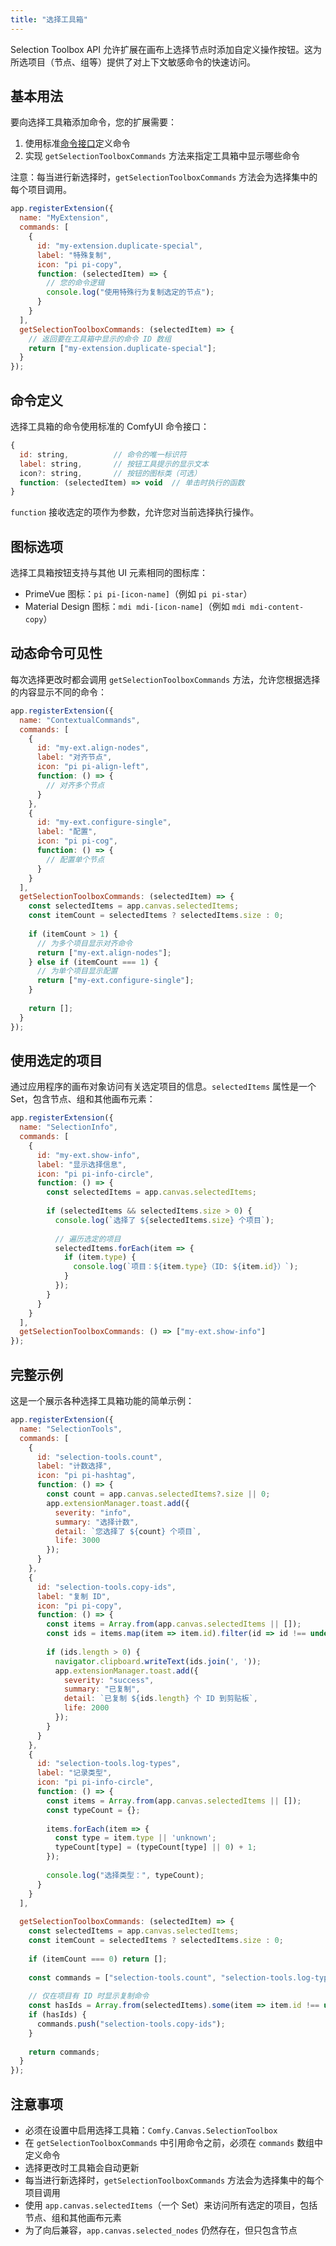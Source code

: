 ```yaml
---
title: "选择工具箱"
---
```


Selection Toolbox API 允许扩展在画布上选择节点时添加自定义操作按钮。这为所选项目（节点、组等）提供了对上下文敏感命令的快速访问。

## 基本用法

要向选择工具箱添加命令，您的扩展需要：
1. 使用标准[命令接口](https://docs.comfy.org/custom-nodes/js/javascript_commands_keybindings)定义命令
2. 实现 `getSelectionToolboxCommands` 方法来指定工具箱中显示哪些命令

注意：每当进行新选择时，`getSelectionToolboxCommands` 方法会为选择集中的每个项目调用。

```javascript
app.registerExtension({
  name: "MyExtension",
  commands: [
    {
      id: "my-extension.duplicate-special",
      label: "特殊复制",
      icon: "pi pi-copy",
      function: (selectedItem) => {
        // 您的命令逻辑
        console.log("使用特殊行为复制选定的节点");
      }
    }
  ],
  getSelectionToolboxCommands: (selectedItem) => {
    // 返回要在工具箱中显示的命令 ID 数组
    return ["my-extension.duplicate-special"];
  }
});
```

## 命令定义

选择工具箱的命令使用标准的 ComfyUI 命令接口：

```javascript
{
  id: string,          // 命令的唯一标识符
  label: string,       // 按钮工具提示的显示文本
  icon?: string,       // 按钮的图标类（可选）
  function: (selectedItem) => void  // 单击时执行的函数
}
```

`function` 接收选定的项作为参数，允许您对当前选择执行操作。

## 图标选项

选择工具箱按钮支持与其他 UI 元素相同的图标库：

- PrimeVue 图标：`pi pi-[icon-name]`（例如 `pi pi-star`）
- Material Design 图标：`mdi mdi-[icon-name]`（例如 `mdi mdi-content-copy`）

## 动态命令可见性

每次选择更改时都会调用 `getSelectionToolboxCommands` 方法，允许您根据选择的内容显示不同的命令：

```javascript
app.registerExtension({
  name: "ContextualCommands",
  commands: [
    {
      id: "my-ext.align-nodes",
      label: "对齐节点",
      icon: "pi pi-align-left",
      function: () => {
        // 对齐多个节点
      }
    },
    {
      id: "my-ext.configure-single",
      label: "配置",
      icon: "pi pi-cog",
      function: () => {
        // 配置单个节点
      }
    }
  ],
  getSelectionToolboxCommands: (selectedItem) => {
    const selectedItems = app.canvas.selectedItems;
    const itemCount = selectedItems ? selectedItems.size : 0;
    
    if (itemCount > 1) {
      // 为多个项目显示对齐命令
      return ["my-ext.align-nodes"];
    } else if (itemCount === 1) {
      // 为单个项目显示配置
      return ["my-ext.configure-single"];
    }
    
    return [];
  }
});
```

## 使用选定的项目

通过应用程序的画布对象访问有关选定项目的信息。`selectedItems` 属性是一个 Set，包含节点、组和其他画布元素：

```javascript
app.registerExtension({
  name: "SelectionInfo",
  commands: [
    {
      id: "my-ext.show-info",
      label: "显示选择信息",
      icon: "pi pi-info-circle",
      function: () => {
        const selectedItems = app.canvas.selectedItems;
        
        if (selectedItems && selectedItems.size > 0) {
          console.log(`选择了 ${selectedItems.size} 个项目`);
          
          // 遍历选定的项目
          selectedItems.forEach(item => {
            if (item.type) {
              console.log(`项目：${item.type}（ID: ${item.id}）`);
            }
          });
        }
      }
    }
  ],
  getSelectionToolboxCommands: () => ["my-ext.show-info"]
});
```

## 完整示例

这是一个展示各种选择工具箱功能的简单示例：

```javascript
app.registerExtension({
  name: "SelectionTools",
  commands: [
    {
      id: "selection-tools.count",
      label: "计数选择",
      icon: "pi pi-hashtag",
      function: () => {
        const count = app.canvas.selectedItems?.size || 0;
        app.extensionManager.toast.add({
          severity: "info",
          summary: "选择计数",
          detail: `您选择了 ${count} 个项目`,
          life: 3000
        });
      }
    },
    {
      id: "selection-tools.copy-ids",
      label: "复制 ID",
      icon: "pi pi-copy",
      function: () => {
        const items = Array.from(app.canvas.selectedItems || []);
        const ids = items.map(item => item.id).filter(id => id !== undefined);
        
        if (ids.length > 0) {
          navigator.clipboard.writeText(ids.join(', '));
          app.extensionManager.toast.add({
            severity: "success",
            summary: "已复制",
            detail: `已复制 ${ids.length} 个 ID 到剪贴板`,
            life: 2000
          });
        }
      }
    },
    {
      id: "selection-tools.log-types",
      label: "记录类型",
      icon: "pi pi-info-circle",
      function: () => {
        const items = Array.from(app.canvas.selectedItems || []);
        const typeCount = {};
        
        items.forEach(item => {
          const type = item.type || 'unknown';
          typeCount[type] = (typeCount[type] || 0) + 1;
        });
        
        console.log("选择类型：", typeCount);
      }
    }
  ],
  
  getSelectionToolboxCommands: (selectedItem) => {
    const selectedItems = app.canvas.selectedItems;
    const itemCount = selectedItems ? selectedItems.size : 0;
    
    if (itemCount === 0) return [];
    
    const commands = ["selection-tools.count", "selection-tools.log-types"];
    
    // 仅在项目有 ID 时显示复制命令
    const hasIds = Array.from(selectedItems).some(item => item.id !== undefined);
    if (hasIds) {
      commands.push("selection-tools.copy-ids");
    }
    
    return commands;
  }
});
```

## 注意事项

- 必须在设置中启用选择工具箱：`Comfy.Canvas.SelectionToolbox`
- 在 `getSelectionToolboxCommands` 中引用命令之前，必须在 `commands` 数组中定义命令
- 选择更改时工具箱会自动更新
- 每当进行新选择时，`getSelectionToolboxCommands` 方法会为选择集中的每个项目调用
- 使用 `app.canvas.selectedItems`（一个 Set）来访问所有选定的项目，包括节点、组和其他画布元素
- 为了向后兼容，`app.canvas.selected_nodes` 仍然存在，但只包含节点